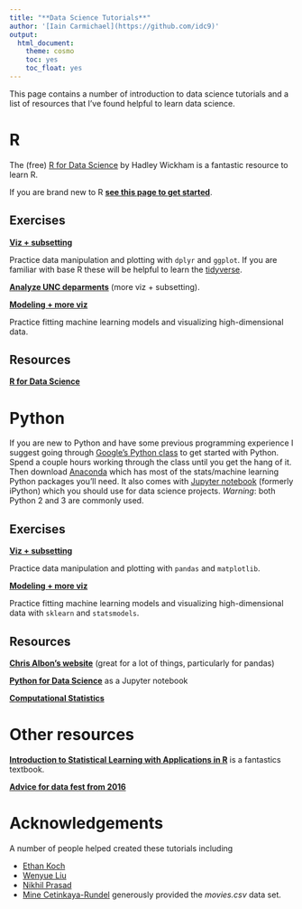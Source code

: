 ```yaml
---
title: "**Data Science Tutorials**"
author: '[Iain Carmichael](https://github.com/idc9)'
output:
  html_document:
    theme: cosmo
    toc: yes
    toc_float: yes
---
```



This page contains a number of introduction to data science tutorials and a list of resources that I've found helpful to learn data science.


# **R**


The (free) [R for Data Science](http://r4ds.had.co.nz/) by Hadley Wickham is a fantastic resource to learn R.

If you are brand new to R [**see this page to get started**](R/new_to_R.html).

## Exercises


[**Viz + subsetting**](R/movies_viz_subsetting.html) 

Practice data manipulation and plotting with `dplyr` and `ggplot`. If you are familiar with base R these will be helpful to learn the [tidyverse](http://tidyverse.org/). 

[**Analyze UNC deparments**](https://idc9.github.io/stor390/assignments/unc_depts/unc_depts.html) (more viz + subsetting).


[**Modeling + more viz**](R/movies_modeling.html) 

Practice fitting machine learning models and visualizing high-dimensional data.



## Resources

[**R for Data Science**](http://r4ds.had.co.nz/)



# **Python**

If you are new to Python and have some previous programming experience I suggest going through [Google's Python class](https://developers.google.com/edu/python/) to get started with Python. Spend a couple hours working through the class until you get the hang of it. Then download [Anaconda](https://www.continuum.io/downloads) which has most of the stats/machine learning Python packages you'll need. It also comes with [Jupyter notebook](http://jupyter.org/) (formerly iPython) which you should use for data science projects. *Warning*: both Python 2 and 3 are commonly used.


## Exercises

[**Viz + subsetting**](Python/movies_viz_subsetting.html) 

Practice data manipulation and plotting with `pandas` and `matplotlib`.


[**Modeling + more viz**](Python/movies_modeling.html) 

Practice fitting machine learning models and visualizing high-dimensional data with `sklearn` and `statsmodels`.

## Resources

[**Chris Albon's website**](http://chrisalbon.com/) (great for a lot of things, particularly for pandas)

[**Python for Data Science**](http://nbviewer.jupyter.org/github/jakevdp/PythonDataScienceHandbook/blob/master/notebooks/Index.ipynb) as a Jupyter notebook


[**Computational Statistics**](http://people.duke.edu/~ccc14/sta-663-2016/index.html)


# Other resources

[**Introduction to Statistical Learning with Applications in R**](http://www-bcf.usc.edu/~gareth/ISL/) is a fantastics textbook.

[**Advice for data fest from 2016**](http://rpubs.com/iain/DataFest)


# **Acknowledgements**

A number of people helped created these tutorials including

- [Ethan Koch](https://www.linkedin.com/in/ethan-koch-25668b113/)
- [Wenyue Liu](https://www.linkedin.com/in/bismarckliu/)
- [Nikhil Prasad](https://www.linkedin.com/in/globmont/)
- [Mine Cetinkaya-Rundel](http://www2.stat.duke.edu/~mc301/) generously provided the *movies.csv* data set.

